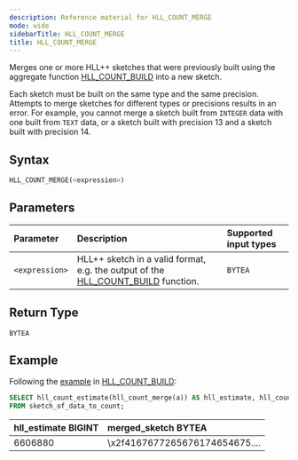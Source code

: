 ```yaml
---
description: Reference material for HLL_COUNT_MERGE
mode: wide
sidebarTitle: HLL_COUNT_MERGE
title: HLL_COUNT_MERGE
---
```



Merges one or more HLL++ sketches that were previously built using the aggregate
function [HLL_COUNT_BUILD](/functions-reference/aggregation/hll-count-build) into a new sketch.

Each sketch must be built on the same type and the same precision.
Attempts to merge sketches for different types or precisions results in an error.
For example, you cannot merge a sketch built from `INTEGER` data with one built from `TEXT` data,
or a sketch built with precision 13 and a sketch built with precision 14.

## Syntax

```sql
HLL_COUNT_MERGE(<expression>)
```

## Parameters

| Parameter      | Description                                                                                            | Supported input types |
|:---------------|:-------------------------------------------------------------------------------------------------------|:----------------------|
| `<expression>` | HLL++ sketch in a valid format, e.g. the output of the [HLL_COUNT_BUILD](/functions-reference/aggregation/hll-count-build) function. | `BYTEA`               |

## Return Type

`BYTEA`

## Example

Following the [example](/functions-reference/aggregation/hll-count-build#example) in [HLL_COUNT_BUILD](/functions-reference/aggregation/hll-count-build):

```sql
SELECT hll_count_estimate(hll_count_merge(a)) AS hll_estimate, hll_count_merge(a) AS merged_sketch
FROM sketch_of_data_to_count;
```

| hll_estimate BIGINT | merged_sketch BYTEA            |
|:--------------------|:-------------------------------|
| 6606880             | \x2f4167677265676174654675.... |

